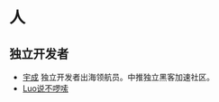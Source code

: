 # 人

## 独立开发者
* [宇成](https://twitter.com/lyc_zh) 独立开发者出海领航员。中推独立黑客加速社区。
* [Luo说不啰嗦](https://twitter.com/LuoSays)